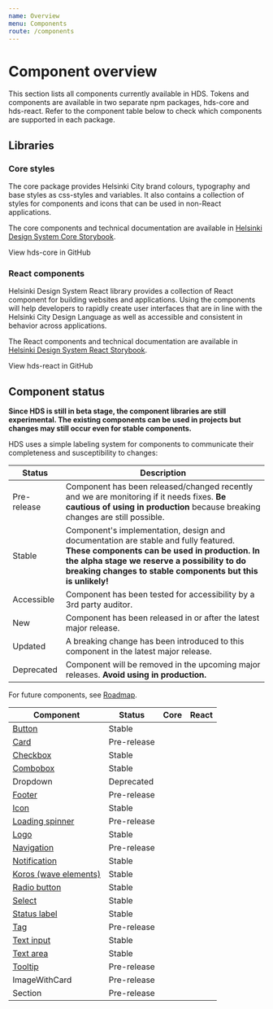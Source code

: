 ```yaml
---
name: Overview
menu: Components
route: /components
---
```





# Component overview

<LargeParagraph>
    This section lists all components currently available in HDS. Tokens and components are available in two separate npm packages, hds-core and hds-react. Refer to the component table below to check which components are supported in each package. 
</LargeParagraph>

## Libraries

### Core styles

The core package provides Helsinki City brand colours, typography and base styles as css-styles and variables. It also contains a collection of styles for components and icons that can be used in non-React applications.

The core components and technical documentation are available in [Helsinki Design System Core Storybook](/storybook/core).

<Link href="https://github.com/City-of-Helsinki/helsinki-design-system/tree/master/packages/core" external>View hds-core in GitHub</Link>

### React components

Helsinki Design System React library provides a collection of React component for building websites and applications. Using the components will help developers to rapidly create user interfaces that are in line with the Helsinki City Design Language as well as accessible and consistent in behavior across applications.

The React components and technical documentation are available in [Helsinki Design System React Storybook](/storybook/react).

<Link href="https://github.com/City-of-Helsinki/helsinki-design-system/tree/master/packages/react" external>View hds-react in GitHub</Link>

## Component status

**Since HDS is still in beta stage, the component libraries are still experimental. The existing components can be used in projects but changes may still occur even for stable components.**

HDS uses a simple labeling system for components to communicate their completeness and susceptibility to changes:

Status                                               | Description
-----------------------------------------------------|--------------
<StatusLabel type="alert">Pre-release</StatusLabel>  | Component has been released/changed recently and we are monitoring if it needs fixes. **Be cautious of using in production** because breaking changes are still possible.
<StatusLabel type="info">Stable</StatusLabel>        | Component's implementation, design and documentation are stable and fully featured. **These components can be used in production.** **In the alpha stage we reserve a possibility to do breaking changes to stable components but this is unlikely!** 
<StatusLabel type="success">Accessible</StatusLabel> | Component has been tested for accessibility by a 3rd party auditor.
<StatusLabel>New</StatusLabel>                       | Component has been released in or after the latest major release.
<StatusLabel type="error">Updated</StatusLabel>      | A breaking change has been introduced to this component in the latest major release.
<StatusLabel type="error">Deprecated</StatusLabel>   | Component will be removed in the upcoming major releases. **Avoid using in production.**

For future components, see [Roadmap](/about/roadmap).

Component                                                        | Status                                               | Core                                                                          | React
-----------------------------------------------------------------|------------------------------------------------------|-------------------------------------------------------------------------------|----------------------------------------------------------------------
[Button](/components/button)                                     | <StatusLabel type="info">Stable</StatusLabel>        | [<IconCheck/>](/storybook/core/?path=/story/components-button--primary)       | [<IconCheck/>](/storybook/react/?path=/story/components-button--primary)
[Card](/components/card)                                         | <StatusLabel type="alert">Pre-release</StatusLabel>  | [<IconCheck/>](/storybook/core/?path=/story/components-card--empty)           | [<IconCheck/>](/storybook/react/?path=/story/components-card--empty)
[Checkbox](/components/checkbox)                                 | <StatusLabel type="info">Stable</StatusLabel>        | [<IconCheck/>](/storybook/core/?path=/story/components-checkbox--default)     | [<IconCheck/>](/storybook/react/?path=/story/components-checkbox--default)
[Combobox](/components/dropdown)                                 | <StatusLabel type="info">Stable</StatusLabel>        |                                                                               | [<IconCheck/>](/storybook/react/?path=/story/components-dropdowns-combobox--default)
Dropdown                                                         | <StatusLabel type="error">Deprecated</StatusLabel>   |                                                                               |
[Footer](/components/footer)                                     | <StatusLabel type="alert">Pre-release</StatusLabel>  |                                                                               | [<IconCheck/>](/storybook/react/?path=/story/components-footer--default)
[Icon](/components/icons)                                        | <StatusLabel type="info">Stable</StatusLabel>        | [<IconCheck/>](/storybook/core/?path=/story/icons-icons--discord)             | [<IconCheck/>](/storybook/react/?path=/story/icons-some--icondiscord)
[Loading spinner](/components/spinner)                           | <StatusLabel type="alert">Pre-release</StatusLabel>  | [<IconCheck/>](/storybook/core/?path=/story/components-loading-spinner--default) | [<IconCheck/>](/storybook/react/?path=/story/components-loadingspinner--default)
[Logo](/components/logo)                                         | <StatusLabel type="info">Stable</StatusLabel>        |                                                                               | [<IconCheck/>](/storybook/react/?path=/story/components-logo--playground)
[Navigation](/components/navigation)                             | <StatusLabel type="alert">Pre-release</StatusLabel>  |                                                                               | [<IconCheck/>](/storybook/react/?path=/story/components-navigation)
[Notification](/components/notification)                         | <StatusLabel type="info">Stable</StatusLabel>        | [<IconCheck/>](/storybook/core/?path=/story/components-notification--default) | [<IconCheck/>](/storybook/react/?path=/story/components-notification--default)
[Koros (wave elements)](/components/koros)                       | <StatusLabel type="info">Stable</StatusLabel>        |                                                                               | [<IconCheck/>](/storybook/react/?path=/story/components-koros--basic)
[Radio button](/components/radio-button)                         | <StatusLabel type="info">Stable</StatusLabel>        | [<IconCheck/>](/storybook/core/?path=/story/components-radio-button--default) | [<IconCheck/>](/storybook/react/?path=/story/components-radiobutton--default)
[Select](/components/dropdown)                                   | <StatusLabel type="info">Stable</StatusLabel>        |                                                                               | [<IconCheck/>](/storybook/react/?path=/story/components-dropdowns-select--default)
[Status label](/components/status-label)                         | <StatusLabel type="info">Stable</StatusLabel>        | [<IconCheck/>](/storybook/core/?path=/story/components-status-label--default) | [<IconCheck/>](/storybook/react/?path=/story/components-status-label)
[Tag](/components/tag)                                           | <StatusLabel type="alert">Pre-release</StatusLabel>  | [<IconCheck/>](/storybook/core/?path=/story/components-tag--default)          | [<IconCheck/>](/storybook/react/?path=/story/components-tag--default)
[Text input](/components/text-field)                             | <StatusLabel type="info">Stable</StatusLabel>        | [<IconCheck/>](/storybook/core/?path=/story/components-textinput--default)    | [<IconCheck/>](/storybook/react/?path=/story/components-textinput--default)
[Text area](/components/text-field#text-area)                    | <StatusLabel type="info">Stable</StatusLabel>        | [<IconCheck/>](/storybook/core/?path=/story/components-text-input--default)   | [<IconCheck/>](/storybook/react/?path=/story/components-textarea--default)
[Tooltip](/components/tooltip)                                   | <StatusLabel type="alert">Pre-release</StatusLabel>  |                                                                               | [<IconCheck/>](/storybook/react/?path=/story/components-tooltip--default)
ImageWithCard                                                    | <StatusLabel type="alert">Pre-release</StatusLabel>  |                                                                               | [<IconCheck/>](/storybook/react/?path=/story/components-imagewithcard--default)
Section                                                          | <StatusLabel type="alert">Pre-release</StatusLabel>  |                                                                               | [<IconCheck/>](/storybook/react/?path=/story/components-section--with-koros)
